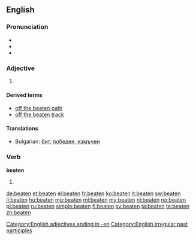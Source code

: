 ==English==

===Pronunciation===
* {{IPA|/ˈbit(ə)n/}}
* {{audio|en-us-beaten.ogg|Audio (US)}}
* {{rhymes|iːtən}}

===Adjective===
{{en-adj}}

# {{rfdef|lang=en}}

====Derived terms====
* [[off the beaten path]]
* [[off the beaten track]]

====Translations====
{{trans-top|...}}
{{trans-mid}}
{{trans-bottom}}

{{checktrans-top}}
* Bulgarian: [[бит]], [[победен]], [[измъчен]]
{{trans-bottom}}

===Verb===
'''beaten'''

# {{past participle of|beat}}

[[Category:English adjectives ending in -en]]
[[Category:English irregular past participles]]

[[de:beaten]]
[[et:beaten]]
[[el:beaten]]
[[fr:beaten]]
[[ko:beaten]]
[[it:beaten]]
[[sw:beaten]]
[[li:beaten]]
[[hu:beaten]]
[[mg:beaten]]
[[ml:beaten]]
[[my:beaten]]
[[nl:beaten]]
[[no:beaten]]
[[pl:beaten]]
[[ru:beaten]]
[[simple:beaten]]
[[fi:beaten]]
[[sv:beaten]]
[[ta:beaten]]
[[te:beaten]]
[[zh:beaten]]